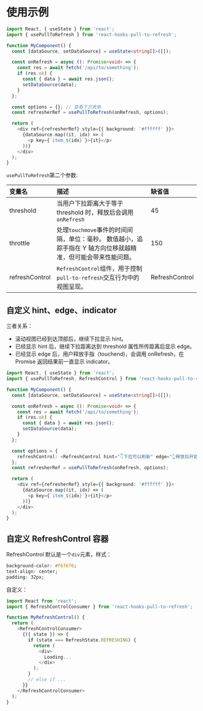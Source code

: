 
<Meta title="Basic|单独使用" />

# 使用示例

```typescript jsx
import React, { useState } from 'react';
import { usePullToRefresh } from 'react-hooks-pull-to-refresh';

function MyComponent() {
  const [dataSource, setDataSource] = useState<string[]>([]);

  const onRefresh = async (): Promise<void> => {
    const res = await fetch('/api/to/something');
    if (res.ok) {
      const { data } = await res.json();
      setDataSource(data);
    }
  };

  const options = {}; // 查看下方表格
  const refresherRef = usePullToRefresh(onRefresh, options);

  return (
    <div ref={refresherRef} style={{ background: '#ffffff' }}>
      {dataSource.map((it, idx) => (
        <p key={`item_${idx}`}>{it}</p>
      ))}
    </div>
  );
}
```

`usePullToRefresh`第二个参数:

| 变量名 | 描述 | 缺省值 |
| :-- | :-- | :-- |
| threshold | 当用户下拉距离大于等于 threshold 时，释放后会调用`onRefresh` | 45 |
| throttle | 处理`touchmove`事件的时间间隔，单位：毫秒。 数值越小，追踪手指在 Y 轴方向位移就越精准，但可能会带来性能问题。 | 150 |
| refreshControl | `RefreshControl`组件，用于控制`pull-to-refresh`交互行为中的视图呈现。 | RefreshControl |

## 自定义 hint、edge、indicator

三者关系：

- 滚动视图已经到达顶部后，继续下拉显示 hint。
- 已经显示 hint 后，继续下拉距离达到 threshold 属性所传距离后显示 edge。
- 已经显示 edge 后，用户释放手指（touchend)，会调用 onRefresh，在 Promise 返回结果前一直显示 indicator。

```typescript
import React, { useState } from 'react';
import { usePullToRefresh, RefreshControl } from 'react-hooks-pull-to-refresh';

function MyComponent() {
  const [dataSource, setDataSource] = useState<string[]>([]);

  const onRefresh = async (): Promise<void> => {
    const res = await fetch('/api/to/something');
    if (res.ok) {
      const { data } = await res.json();
      setDataSource(data);
    }
  };

  const options = {
    refreshControl: <RefreshControl hint="👇下拉可以刷新" edge="👆释放后开始刷新" indicator="正在加载..." />,
  };
  const refresherRef = usePullToRefresh(onRefresh, options);

  return (
    <div ref={refresherRef} style={{ background: '#ffffff' }}>
      {dataSource.map((it, idx) => (
        <p key={`item_${idx}`}>{it}</p>
      ))}
    </div>
  );
}
```

## 自定义 RefreshControl 容器

RefreshControl 默认是一个`div`元素，样式：

```css
background-color: #f6f6f6;
text-align: center;
padding: 32px;
```

自定义：

```typescript
import React from 'react';
import { RefreshControlConsumer } from 'react-hooks-pull-to-refresh';

function MyRefreshControl() {
  return (
    <RefreshControlConsumer>
      {({ state }) => {
        if (state === RefreshState.REFRESHING) {
          return (
            <div>
              Loading...
            </div>
          );
        }
        // else if ...
      }}
    </RefreshControlConsumer>
  );
}
```
